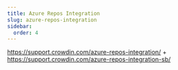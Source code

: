 ```yaml
---
title: Azure Repos Integration
slug: azure-repos-integration
sidebar:
  order: 4
---
```


https://support.crowdin.com/azure-repos-integration/ + https://support.crowdin.com/azure-repos-integration-sb/
